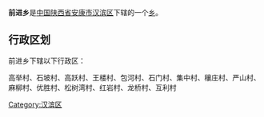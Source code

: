 {{中国乡级行政区
|行政区全称 = 前进乡
|景观照片文件名 = 
|景观照片描述 = 
|汉语拼音 =
|其他语言 = 
|其他语言名称 = 
|位置图文件名 = 
|位置图描述 = 
|自定义图片=
|上级行政区 = [[陕西省|陕西省]][[安康市|安康市]][[汉滨区|汉滨区]]
|行政区类别 = [[乡级行政区|乡]]
|行政区划代码 = 
|行政区划 = 
|村委会 = 
|居委会 = 
|建置时间 = 
|领导职位 = 
|领导名称 = 
|政府驻地 = 
|毗邻 = 
|地理坐标 = 
|总面积 = 
|总人口 = 
|户籍人口 = 
|户籍人口年份 = 
|常住人口 = 
|常住人口年份 = 
|人口密度 = 
|GDP = 
|邮政编码 = 
|电话区号 = 
|官方网站 = 
|网站名称 = 
}}
'''前进乡'''是[[中华人民共和国|中国]][[陕西省|陕西省]][[安康市|安康市]][[汉滨区|汉滨区]]下辖的一个[[乡级行政区|乡]]。

== 行政区划 ==
前进乡下辖以下行政区：

高举村、石坡村、高跃村、王楼村、包河村、石门村、集中村、穰庄村、严山村、麻柳村、优胜村、松树湾村、红岩村、龙桥村、互利村

{{陕西小作品}}
{{汉滨区行政区划}}

[[Category:汉滨区|Category:汉滨区]]